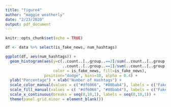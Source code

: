 ```yaml
---
title: "figure4"
author: "maggie weatherly"
date: "2/23/2020"
output: pdf_document
---
```


```r
knitr::opts_chunk$set(echo = TRUE)
```


```r
df <- data %>% select(is_fake_news, num_hashtags) 

ggplot(df, aes(num_hashtags)) +
  geom_histogram(aes(y=c(..count..[..group..==2]/sum(..count..[..group..==2]),
                         ..count..[..group..==1]/sum(..count..[..group..==1]))*100,
                     color = is_fake_news, fill=is_fake_news),
                 position="dodge", bins=10, alpha = 0.4) +
  ylab("Percentage") + xlab("Number of Hashtags") +
  scale_color_manual(values = c("#df6066", "#80bab4"), labels = c("Fake News","Other")) +
  scale_fill_manual(values = c( "#df6066", "#80bab4"), labels = c("Fake News","Other")) +
  scale_x_continuous(breaks = seq(0,10,1), labels = seq(0,10,1)) +
  theme(panel.grid.minor = element_blank()) 
```

